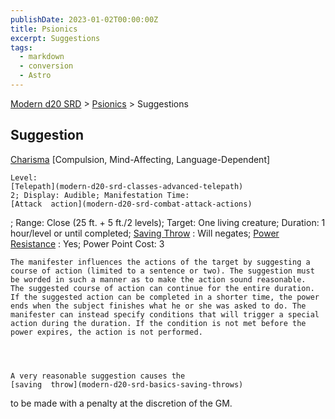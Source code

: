 ```yaml
---
publishDate: 2023-01-02T00:00:00Z
title: Psionics
excerpt: Suggestions
tags:
  - markdown
  - conversion
  - Astro
---
```


[Modern d20 SRD](/#modernD20) > [Psionics](modern-d20-srd-psionics-index) > Suggestions

## Suggestion

[Charisma](modern-d20-srd-basics-ability-scores)
[Compulsion, Mind-Affecting, Language-Dependent]

    Level:
    [Telepath](modern-d20-srd-classes-advanced-telepath)
    2; Display: Audible; Manifestation Time:
    [Attack  action](modern-d20-srd-combat-attack-actions)
; Range: Close (25 ft. + 5 ft./2 levels); Target: One living creature; Duration: 1 hour/level or until completed;
[Saving Throw](modern-d20-srd-basics-saving-throws)
: Will negates;
[Power Resistance](modern-d20-srd-special-abilities-power-resistance)
: Yes; Power Point Cost: 3

    The manifester influences the actions of the target by suggesting a course of action (limited to a sentence or two). The suggestion must be worded in such a manner as to make the action sound reasonable.  The suggested course of action can continue for the entire duration. If the suggested action can be completed in a shorter time, the power ends when the subject finishes what he or she was asked to do. The manifester can instead specify conditions that will trigger a special action during the duration. If the condition is not met before the power expires, the action is not performed.




    A very reasonable suggestion causes the
    [saving  throw](modern-d20-srd-basics-saving-throws)
to be made with a penalty at the discretion of the GM.
